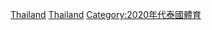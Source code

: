 {{Portal|泰國|體育運動}}
{{Year by category
|m = 2
|c = 0
|d = 2
|y = 1
|cat     = 泰國體育
|sortkey = 體育
|parent  = 各年份泰國體育
|subcat  = 2021年泰國
}}
[[Category:2021年各國體育|Thailand]]
[[Category:2021年亞洲體育|Thailand]]
[[Category:2020年代泰國體育|Category:2020年代泰國體育]]